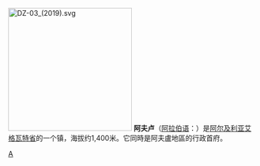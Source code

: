 {{coord|34|06|N|02|06|E|display=title}}
[[File:DZ-03_(2019).svg|250px]]
'''阿夫卢'''（[[阿拉伯语|阿拉伯语]]：'''{{rtl-lang|ar|أفلو}}'''）是[[阿尔及利亚|阿尔及利亚]][[艾格瓦特省|艾格瓦特省]]的一个镇，海拔约1,400米。它同時是阿夫盧地區的行政首府。

{{africa-geo-stub}}

[[Category:阿尔及利亚城市|A]]